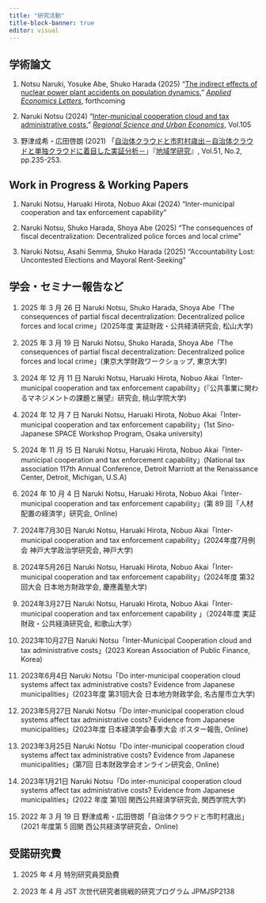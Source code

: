 ```yaml
---
title: "研究活動"
title-block-banner: true
editor: visual
---
```


## 学術論文

1.  Notsu Naruki, Yosuke Abe, Shuko Harada (2025) "[The indirect effects of nuclear power plant accidents on population dynamics](https://www.tandfonline.com/doi/abs/10.1080/13504851.2025.2493771)," [*Applied Economics Letters*](https://www.tandfonline.com/journals/rael20), forthcoming

2.  Naruki Notsu (2024) "[Inter-municipal cooperation cloud and tax administrative costs](https://www.sciencedirect.com/science/article/pii/S0166046224000152)," [*Regional Science and Urban Economics*](https://www.journals.elsevier.com/regional-science-and-urban-economics), Vol.105

3.  野津成希・広田啓朗 (2021) 「[自治体クラウドと市町村歳出－自治体クラウドと単独クラウドに着目した実証分析－](https://www.jstage.jst.go.jp/article/srs/51/2/51_235/_article/-char/ja/)」『[地域学研究](https://www.jstage.jst.go.jp/browse/srs/-char/ja)』, Vol.51, No.2, pp.235-253.

## Work in Progress & Working Papers

1.  Naruki Notsu, Haruaki Hirota, Nobuo Akai (2024) "Inter-municipal cooperation and tax enforcement capability"

2.  Naruki Notsu, Shuko Harada, Shoya Abe (2025) "The consequences of fiscal decentralization: Decentralized police forces and local crime"

3. Naruki Notsu, Asahi Semma, Shuko Harada (2025) "Accountability Lost: Uncontested Elections and Mayoral Rent-Seeking"

## 学会・セミナー報告など

1.  2025 年 3 月 26 日 Naruki Notsu, Shuko Harada, Shoya Abe「The consequences of partial fiscal decentralization: Decentralized police forces and local crime」(2025年度 実証財政・公共経済研究会, 松山大学)

2.  2025 年 3 月 19 日 Naruki Notsu, Shuko Harada, Shoya Abe「The consequences of partial fiscal decentralization: Decentralized police forces and local crime」(東京大学財政ワークショップ, 東京大学)

3.  2024 年 12 月 11 日 Naruki Notsu, Haruaki Hirota, Nobuo Akai「Inter-municipal cooperation and tax enforcement capability」(『公共事業に関わるマネジメントの課題と展望』研究会, 桃山学院大学)

4.  2024 年 12 月 7 日 Naruki Notsu, Haruaki Hirota, Nobuo Akai「Inter-municipal cooperation and tax enforcement capability」(1st Sino-Japanese SPACE Workshop Program, Osaka university)

5.  2024 年 11 月 15 日 Naruki Notsu, Haruaki Hirota, Nobuo Akai「Inter-municipal cooperation and tax enforcement capability」(National tax association 117th Annual Conference, Detroit Marriott at the Renaissance Center, Detroit, Michigan, U.S.A)

6.  2024 年 10 月 4 日 Naruki Notsu, Haruaki Hirota, Nobuo Akai「Inter-municipal cooperation and tax enforcement capability」(第 89 回「人材配置の経済学」研究会, Online)

7.  2024年7月30日 Naruki Notsu, Haruaki Hirota, Nobuo Akai「Inter-municipal cooperation and tax enforcement capability」(2024年度7月例会 神戸大学政治学研究会, 神戸大学)

8.  2024年5月26日 Naruki Notsu, Haruaki Hirota, Nobuo Akai「Inter-municipal cooperation and tax enforcement capability」(2024年度 第32回大会 日本地方財政学会, 慶應義塾大学)

9.  2024年3月27日 Naruki Notsu, Haruaki Hirota, Nobuo Akai「Inter-municipal cooperation and tax enforcement capability 」（2024年度 実証財政・公共経済研究会, 和歌山大学）

10. 2023年10月27日 Naruki Notsu「Inter-Municipal Cooperation cloud and tax administrative costs」(2023 Korean Association of Public Finance, Korea)

11. 2023年6月4日 Naruki Notsu「Do inter-municipal cooperation cloud systems affect tax administrative costs? Evidence from Japanese municipalities」(2023年度 第31回大会 日本地方財政学会, 名古屋市立大学) 

12. 2023年5月27日 Naruki Notsu「Do inter-municipal cooperation cloud systems affect tax administrative costs? Evidence from Japanese municipalities」(2023年度 日本経済学会春季大会 ポスター報告, Online) 

13. 2023年3月25日 Naruki Notsu「Do inter-municipal cooperation cloud systems affect tax administrative costs? Evidence from Japanese municipalities」(第7回 日本財政学会オンライン研究会, Online) 

14. 2023年1月21日 Naruki Notsu「Do inter-municipal cooperation cloud systems affect tax administrative costs? Evidence from Japanese municipalities」(2022 年度 第1回 関西公共経済学研究会, 関西学院大学) 

15. 2022 年 3 月 19 日 野津成希・広田啓朗「自治体クラウドと市町村歳出」(2021 年度第 5 回関 西公共経済学研究会，Online)


## 受諾研究費

1. 2025 年 4 月 特別研究員奨励費

2. 2023 年 4 月 JST 次世代研究者挑戦的研究プログラム JPMJSP2138
